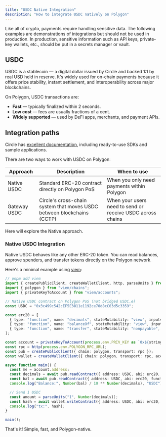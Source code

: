 ```yaml
---
title: "USDC Native Integration"
description: "How to integrate USDC natively on Polygon"
---
```


<Callout type="warning" title="Security notice"> Like all of crypto, payments require handling sensitive data. The
following examples are demonstrations of integrations but should not be used in
production. In production, sensitive information such as API keys, private-key
wallets, etc., should be put in a secrets manager or vault. </Callout>

## USDC

USDC is a stablecoin — a digital dollar issued by Circle and backed 1:1 by real
USD held in reserve. It's widely used for on-chain payments because it offers
price stability, instant settlement, and interoperability across major
blockchains.

On Polygon, USDC transactions are:
- **Fast** — typically finalized within 2 seconds.
- **Low cost** — fees are usually fractions of a cent.
- **Widely supported** — used by DeFi apps, merchants, and payment APIs.

## Integration paths

Circle has [excellent documentation](https://developers.circle.com/), including
ready-to-use SDKs and sample applications.

There are two ways to work with USDC on Polygon:

| Approach      | Description                                                            | When to use                                             |
|---------------|------------------------------------------------------------------------|---------------------------------------------------------|
| Native USDC   | Standard ERC-20 contract directly on Polygon PoS                       | When you only need payments within Polygon           |
| Gateway USDC  | Circle's cross-chain system that moves USDC between blockchains (CCTP) | When your users need to send or receive USDC across chains |

Here will explore the Native approach.

### Native USDC Integration

Native USDC behaves like any other ERC-20 token.
You can read balances, approve spenders, and transfer tokens directly on the Polygon network.

Here's a minimal example using [viem](https://viem.sh/):

```ts
// pnpm add viem
import { createPublicClient, createWalletClient, http, parseUnits } from "viem";
import { polygon } from "viem/chains";
import { privateKeyToAccount } from "viem/accounts";

// Native USDC contract on Polygon PoS (not bridged USDC.e)
const USDC = "0x3c499c542cEF5E3811e1192ce70d8cC03d5c3359";

const erc20 = [
  { type: "function", name: "decimals", stateMutability: "view", inputs: [], outputs: [{ type: "uint8" }] },
  { type: "function", name: "balanceOf", stateMutability: "view", inputs: [{ type: "address" }], outputs: [{ type: "uint256" }] },
  { type: "function", name: "transfer", stateMutability: "nonpayable", inputs: [{ type: "address" }, { type: "uint256" }], outputs: [{ type: "bool" }] },
];

const account = privateKeyToAccount(process.env.PRIV_KEY as `0x${string}`);
const rpc = http(process.env.POLYGON_RPC_URL);
const pub = createPublicClient({ chain: polygon, transport: rpc });
const wallet = createWalletClient({ chain: polygon, transport: rpc, account });

async function main() {
  const me = account.address;
  const decimals = await pub.readContract({ address: USDC, abi: erc20, functionName: "decimals" });
  const bal = await pub.readContract({ address: USDC, abi: erc20, functionName: "balanceOf", args: [me] });
  console.log("Balance:", Number(bal) / 10 ** Number(decimals), "USDC");

  // Send 1 USDC
  const amount = parseUnits("1", Number(decimals));
  const hash = await wallet.writeContract({ address: USDC, abi: erc20, functionName: "transfer", args: ["0xRecipient...", amount] });
  console.log("tx:", hash);
}

main();
```

That's it! Simple, fast, and Polygon-native.